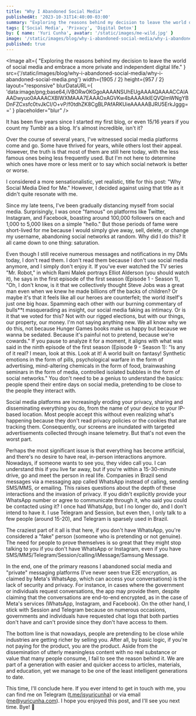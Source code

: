 ```yaml
---
title: "Why I Abandoned Social Media"
publishedAt: '2023-10-31T14:40:00-03:00'
summary: "Exploring the reasons behind my decision to leave the world of social media and embrace a more private and independent digital life."
tags: ['Social Media', 'Privacy', 'Digital Detox']
by: { name: 'Yuri Cunha', avatar: '/static/images/me-wild.jpg' }
image: '/static/images/blog/why-i-abandoned-social-media/why-i-abandoned-social-media.png'
published: true
---
```


<Image
  alt={
    "Exploring the reasons behind my decision to leave the world of social media and embrace a more private and independent digital life."
  }
  src={'/static/images/blog/why-i-abandoned-social-media/why-i-abandoned-social-media.png'}
  width={1905 / 2}
  height={957 / 2}
  layout="responsive"
  blurDataURL={
    'data:image/png;base64,iVBORw0KGgoAAAANSUhEUgAAAAQAAAACCAIAAADwyuo0AAAACXBIWXMAAA7EAAAOxAGVKw4bAAAAIklEQVQImWNgYBDnFZCxsfc0tvJkCI/O+vP/f0tdhZK8CgBLPAfARKUieAAAAABJRU5ErkJggg=='
  }
  placeholder="blur"
/>

It has been five years since I started my first blog, or even 15/16 years if you count my Tumblr as a blog. It's almost incredible, isn't it?

Over the course of several years, I've witnessed social media platforms come and go. Some have thrived for years, while others lost their appeal. However, the truth is that most of them are still here today, with the less famous ones being less frequently used. But I'm not here to determine which ones have more or less merit or to say which social network is better or worse.

I considered a more sensationalistic, yet realistic, title for this post: "Why Social Media Died for Me." However, I decided against using that title as it didn't quite resonate with me.

Since my late teens, I've been gradually distancing myself from social media. Surprisingly, I was once "famous" on platforms like Twitter, Instagram, and Facebook, boasting around 100,000 followers on each and 1,000 to 5,000 likes on a simple "hello." But those periods of fame were short-lived for me because I would simply give away, sell, delete, or change my username, abandoning social networks at random. Why did I do this? It all came down to one thing: saturation.

Even though I still receive numerous messages and notifications in my DMs today, I don't read them. I don't read them because I don't use social media anymore, and I simply don't enjoy it. If you've ever watched the TV series "Mr. Robot," in which Rami Malek portrays Elliot Alderson (you should watch it), he says in the first episode of the first season (Episode 1 - Season 1), "Oh, I don't know, is it that we collectively thought Steve Jobs was a great man even when we knew he made billions off the backs of children? Or maybe it's that it feels like all our heroes are counterfeit; the world itself's just one big hoax. Spamming each other with our burning commentary of bulls**t masquerading as insight, our social media faking as intimacy. Or is it that we voted for this? Not with our rigged elections, but with our things, our property, our money. I'm not saying anything new. We all know why we do this, not because Hunger Games books make us happy but because we wanna be sedated. Because it's painful not to pretend, because we're cowards." If you pause to analyze it for a moment, it aligns with what was said in the ninth episode of the first season (Episode 9 - Season 1): "Is any of it real? I mean, look at this. Look at it! A world built on fantasy! Synthetic emotions in the form of pills, psychological warfare in the form of advertising, mind-altering chemicals in the form of food, brainwashing seminars in the form of media, controlled isolated bubbles in the form of social networks." You don't need to be a genius to understand the basics: people spend their entire days on social media, pretending to be close to the people they interact with.

Social media platforms are increasingly eroding your privacy, sharing and disseminating everything you do, from the name of your device to your IP-based location. Most people accept this without even realizing what's happening because they don't read privacy policies or the cookies that are tracking them. Consequently, our screens are inundated with targeted advertisements collected through insane telemetry. But that's not even the worst part.

Perhaps the most significant issue is that everything has become artificial, and there's no desire to have real, in-person interactions anymore. Nowadays, if someone wants to see you, they video call you. I can understand this if you live far away, but if you're within a 15-30-minute drive, go and meet the person in real life. Companies in Brazil send messages via a messaging app called WhatsApp instead of calling, sending SMS/MMS, or emailing. This raises questions about the depth of these interactions and the invasion of privacy. If you didn't explicitly provide your WhatsApp number or agree to communicate through it, who said you could be contacted using it? I once had WhatsApp, but I no longer do, and I don't intend to have it. I use Telegram and Session, but even then, I only talk to a few people (around 15-20), and Telegram is sparsely used in Brazil.

The craziest part of it all is that here, if you don't have WhatsApp, you're considered a "fake" person (someone who is pretending or not genuine). The need for people to prove themselves is so great that they might stop talking to you if you don't have WhatsApp or Instagram, even if you have SMS/MMS/Telegram/Session/calling/iMessage/Samsung Message.

In the end, one of the primary reasons I abandoned social media and "private" messaging platforms (I've never seen true E2E encryption, as claimed by Meta's WhatsApp, which can access your conversations) is the lack of security and privacy. For instance, in cases where the government or individuals request conversations, the app may provide them, despite claiming that the conversations are end-to-end encrypted, as in the case of Meta's services (WhatsApp, Instagram, and Facebook). On the other hand, I stick with Session and Telegram because on numerous occasions, governments and individuals have requested chat logs that both parties don't have and can't provide since they don't have access to them.

The bottom line is that nowadays, people are pretending to be close while industries are getting richer by selling you. After all, by basic logic, if you're not paying for the product, you are the product. Aside from the dissemination of utterly meaningless content with no real substance or value that many people consume, I fail to see the reason behind it. We are part of a generation with easier and quicker access to articles, materials, and education, yet we manage to be one of the least intelligent generations to date.

This time, I'll conclude here. If you ever intend to get in touch with me, you can find me on Telegram ([t.me/isyuricunha](t.me/isyuricunha)) or via email ([me@yuricunha.com](mailto:me@yuricunha.com)). I hope you enjoyed this post, and I'll see you next time. Bye! 👋